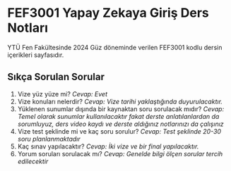# FEF3001 Yapay Zekaya Giriş Ders Notları

YTÜ Fen Fakültesinde 2024 Güz döneminde verilen FEF3001 kodlu dersin içerikleri  sayfasıdır.

## Sıkça Sorulan Sorular

1. Vize yüz yüze mi? *Cevap: Evet*
2. Vize konuları nelerdir? *Cevap: Vize tarihi yaklaştığında duyurulacaktır.*
3. Yüklenen sunumlar dışında bir kaynaktan soru sorulacak mıdır? *Cevap: Temel olarak sunumlar kullanılacaktır fakat derste anlatılanlardan da sorumluyuz, ders video kaydı ve derste aldığınız notlarınızı da çalışınız*
4. Vize test şeklinde mi ve kaç soru sorulur? *Cevap: Test şeklinde 20-30 soru planlanmaktadır*
5. Kaç sınav yapılacaktır? *Cevap: İki vize ve bir final yapılacaktır.*
6. Yorum soruları sorulacak mı? *Cevap: Genelde bilgi ölçen sorular tercih edilecektir*
